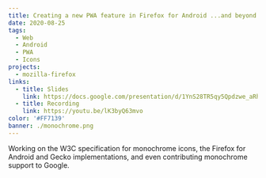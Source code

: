 ```yaml
---
title: Creating a new PWA feature in Firefox for Android ...and beyond
date: 2020-08-25
tags:
  - Web
  - Android
  - PWA
  - Icons
projects:
  - mozilla-firefox
links:
  - title: Slides
    link: https://docs.google.com/presentation/d/1YnS28TR5qy5Qpdzwe_aRhiWD9JzIO6q_VyxGwwjxcnE/edit
  - title: Recording
    link: https://youtu.be/lK3byQ63mvo
color: '#FF7139'
banner: ./monochrome.png
---
```



Working on the W3C specification for monochrome icons, the Firefox for Android and Gecko implementations, and even contributing monochrome support to Google.

<YouTube id="lK3byQ63mvo" />
